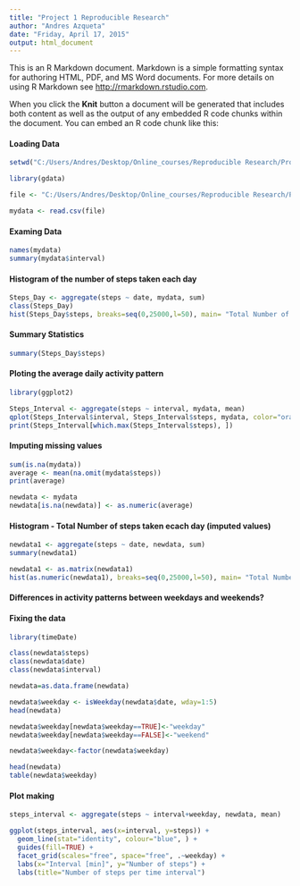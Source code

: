 ```yaml
---
title: "Project 1 Reproducible Research"
author: "Andres Azqueta"
date: "Friday, April 17, 2015"
output: html_document
---
```


This is an R Markdown document. Markdown is a simple formatting syntax for authoring HTML, PDF, and MS Word documents. For more details on using R Markdown see <http://rmarkdown.rstudio.com>.

When you click the **Knit** button a document will be generated that includes both content as well as the output of any embedded R code chunks within the document. You can embed an R code chunk like this:


#### Loading Data
```r
setwd("C:/Users/Andres/Desktop/Online_courses/Reproducible Research/Project 1")

library(gdata)

file <- "C:/Users/Andres/Desktop/Online_courses/Reproducible Research/Project 1/activity.csv"

mydata <- read.csv(file)
```

#### Examing Data
```r
names(mydata)
summary(mydata$interval)
```

#### Histogram of the number of steps taken each day
```r
Steps_Day <- aggregate(steps ~ date, mydata, sum)
class(Steps_Day)
hist(Steps_Day$steps, breaks=seq(0,25000,l=50), main= "Total Number of Steps", ylab="Frequency", xlab="Steps per Day")
```

#### Summary Statistics
```r
summary(Steps_Day$steps)
```

#### Ploting the average daily activity pattern
``` r
library(ggplot2)

Steps_Interval <- aggregate(steps ~ interval, mydata, mean)
qplot(Steps_Interval$interval, Steps_Interval$steps, mydata, color="orangered", xlab= "Interval", ylab= "Quantity", main= "Total number of steps per interval")
print(Steps_Interval[which.max(Steps_Interval$steps), ])
```

#### Imputing missing values
``` r
sum(is.na(mydata))
average <- mean(na.omit(mydata$steps))
print(average)

newdata <- mydata
newdata[is.na(newdata)] <- as.numeric(average)
```

#### Histogram - Total Number of steps taken ecach day (imputed values)
``` r

newdata1 <- aggregate(steps ~ date, newdata, sum)
summary(newdata1)

newdata1 <- as.matrix(newdata1)
hist(as.numeric(newdata1), breaks=seq(0,25000,l=50), main= "Total Number of Steps per day (imputed values)", ylab="Frequency", xlab="Steps per Day")

```

#### Differences in activity patterns between weekdays and weekends?

#### Fixing the data
``` r
library(timeDate)

class(newdata$steps)
class(newdata$date)
class(newdata$interval) 

newdata=as.data.frame(newdata)

newdata$weekday <- isWeekday(newdata$date, wday=1:5)
head(newdata)

newdata$weekday[newdata$weekday==TRUE]<-"weekday"
newdata$weekday[newdata$weekday==FALSE]<-"weekend"

newdata$weekday<-factor(newdata$weekday)

head(newdata)
table(newdata$weekday)
```

#### Plot making

``` r
steps_interval <- aggregate(steps ~ interval+weekday, newdata, mean)

ggplot(steps_interval, aes(x=interval, y=steps)) +
  geom_line(stat="identity", colour="blue", ) +
  guides(fill=TRUE) + 
  facet_grid(scales="free", space="free", .~weekday) +
  labs(x="Interval [min]", y="Number of steps") +  
  labs(title="Number of steps per time interval") 
```


